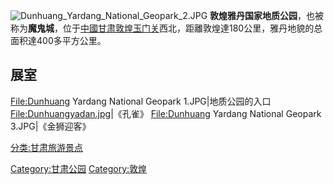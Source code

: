 [[File:Dunhuang_Yardang_National_Geopark_2.JPG|thumb]]
'''敦煌雅丹国家地质公园'''，也被称为'''魔鬼城'''，位于[[中國|中國]][[甘肃|甘肃]][[敦煌|敦煌]][[玉门关|玉门关]]西北，距離敦煌達180公里，雅丹地貌的总面积達400多平方公里。

==展室==
<gallery>
File:Dunhuang Yardang National Geopark 1.JPG|地质公园的入口
File:Dunhuangyadan.jpg|《孔雀》
File:Dunhuang Yardang National Geopark 3.JPG|《金狮迎客》 
</gallery>

{{甘肃小作品}}

{{中国国家地质公园}}
[[Category:甘肃公园|Category:甘肃公园]]
[[分类:甘肃旅游景点|分类:甘肃旅游景点]]
[[Category:敦煌|Category:敦煌]]